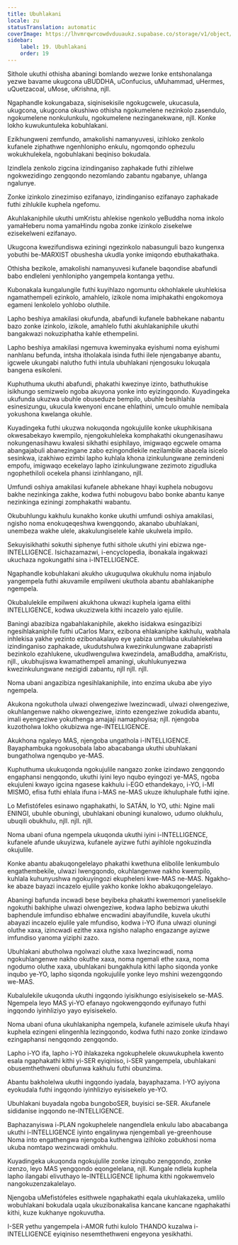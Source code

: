 ```yaml
---
title: Ubuhlakani
locale: zu
statusTranslation: automatic
coverImage: https://lhvmrqwrcowdvduuaukz.supabase.co/storage/v1/object/public/strapi-uploads/small_cover-educacion-fundamental.webp-2d51a7828a2b1309555be27f7e2a61a0.webp
sidebar:
    label: 19. Ubuhlakani
    order: 19
---
```

Sithole ukuthi othisha abaningi bomlando wezwe lonke entshonalanga yezwe bavame ukugcona uBUDDHA, uConfucius, uMuhammad, uHermes, uQuetzacoal, uMose, uKrishna, njll.

Ngaphandle kokungabaza, siqinisekisile ngokugcwele, ukucasula, ukugcona, ukugcona okushiwo othisha ngokumelene nezinkolo zasendulo, ngokumelene nonkulunkulu, ngokumelene nezinganekwane, njll. Konke lokho kuwukuntuleka kobuhlakani.

Ezikhungweni zemfundo, amakolishi namanyuvesi, izihloko zenkolo kufanele ziphathwe ngenhlonipho enkulu, ngomqondo ophezulu wokukhulekela, ngobuhlakani beqiniso bokudala.

Izindlela zenkolo zigcina izindinganiso zaphakade futhi zihlelwe ngokwezidingo zengqondo nezomlando zabantu ngabanye, uhlanga ngalunye.

Zonke izinkolo zinezimiso ezifanayo, izindinganiso ezifanayo zaphakade futhi zihlukile kuphela ngefomu.

Akuhlakaniphile ukuthi umKristu ahlekise ngenkolo yeBuddha noma inkolo yamaHeberu noma yamaHindu ngoba zonke izinkolo zisekelwe ezisekelweni ezifanayo.

Ukugcona kwezifundiswa eziningi ngezinkolo nabasunguli bazo kungenxa yobuthi be-MARXIST obushesha ukudla yonke imiqondo ebuthakathaka.

Othisha bezikole, amakolishi namanyuvesi kufanele baqondise abafundi babo endleleni yenhlonipho yangempela kontanga yethu.

Kubonakala kungalungile futhi kuyihlazo ngomuntu okhohlakele ukuhlekisa ngamathempeli ezinkolo, amahlelo, izikole noma imiphakathi engokomoya egameni lenkolelo yohlobo oluthile.

Lapho beshiya amakilasi okufunda, abafundi kufanele babhekane nabantu bazo zonke izinkolo, izikole, amahlelo futhi akuhlakaniphile ukuthi bangakwazi nokuziphatha kahle ethempelini.

Lapho beshiya amakilasi ngemuva kweminyaka eyishumi noma eyishumi nanhlanu befunda, intsha itholakala isinda futhi ilele njengabanye abantu, igcwele ukungabi nalutho futhi intula ubuhlakani njengosuku lokuqala bangena esikoleni.

Kuphuthuma ukuthi abafundi, phakathi kwezinye izinto, bathuthukise isikhungo semizwelo ngoba akuyona yonke into eyizingqondo. Kuyadingeka ukufunda ukuzwa ubuhle obuseduze bempilo, ubuhle besihlahla esinesizungu, ukucula kwenyoni encane ehlathini, umculo omuhle nemibala yokushona kwelanga okuhle.

Kuyadingeka futhi ukuzwa nokuqonda ngokujulile konke ukuphikisana okwesabekayo kwempilo, njengokuhleleka komphakathi okungenasihawu nokungenasihawu kwalesi sikhathi esiphilayo, imigwaqo egcwele omama abangajabuli abanezingane zabo ezingondlekile nezilambile abacela isicelo sesinkwa, izakhiwo ezimbi lapho kuhlala khona izinkulungwane zemindeni empofu, imigwaqo ecekelayo lapho izinkulungwane zezimoto zigudluka ngophethiloli ocekela phansi izinhlangano, njll.

Umfundi oshiya amakilasi kufanele abhekane hhayi kuphela nobugovu bakhe nezinkinga zakhe, kodwa futhi nobugovu babo bonke abantu kanye nezinkinga eziningi zomphakathi wabantu.

Okubuhlungu kakhulu kunakho konke ukuthi umfundi oshiya amakilasi, ngisho noma enokuqeqeshwa kwengqondo, akanabo ubuhlakani, unembeza wakhe ulele, akakulungiselele kahle ukulwela impilo.

Sekuyisikhathi sokuthi siphenye futhi sithole ukuthi yini ebizwa nge-INTELLIGENCE. Isichazamazwi, i-encyclopedia, ibonakala ingakwazi ukuchaza ngokungathí sina i-INTELLIGENCE.

Ngaphandle kobuhlakani akukho ukuguqulwa okukhulu noma injabulo yangempela futhi akuvamile empilweni ukuthola abantu abahlakaniphe ngempela.

Okubalulekile empilweni akukhona ukwazi kuphela igama elithi INTELLIGENCE, kodwa ukuzizwela kithi incazelo yalo ejulile.

Baningi abazibiza ngabahlakaniphile, akekho isidakwa esingazibizi ngesihlakaniphile futhi uCarlos Marx, ezibona ehlakaniphe kakhulu, wabhala inhlekisa yakhe yezinto ezibonakalayo eye yabiza umhlaba ukulahlekelwa izindinganiso zaphakade, ukudutshulwa kwezinkulungwane zabapristi bezinkolo ezahlukene, ukudlwengulwa kwezindela, amaBuddha, amaKristu, njll., ukubhujiswa kwamathempeli amaningi, ukuhlukunyezwa kwezinkulungwane nezigidi zabantu, njll njll. njll.

Noma ubani angazibiza ngesihlakaniphile, into enzima ukuba abe yiyo ngempela.

Akukona ngokuthola ulwazi olwengeziwe lwezincwadi, ulwazi olwengeziwe, okuhlangenwe nakho okwengeziwe, izinto ezengeziwe zokudida abantu, imali eyengeziwe yokuthenga amajaji namaphoyisa; njll. njengoba kuzotholwa lokho okubizwa nge-INTELLIGENCE.

Akukhona ngaleyo MAS, njengoba ungathola i-INTELLIGENCE. Bayaphambuka ngokusobala labo abacabanga ukuthi ubuhlakani bungatholwa ngenqubo ye-MAS.

Kuphuthuma ukukuqonda ngokujulile nangazo zonke izindawo zengqondo engaphansi nengqondo, ukuthi iyini leyo nqubo eyingozi ye-MAS, ngoba ekujuleni kwayo igcina ngasese kakhulu i-EGO ethandekayo, i-YO, i-MI MISMO, efisa futhi ehlala ifuna i-MAS ne-MAS ukuze ikhuluphale futhi iqine.

Lo Mefistófeles esinawo ngaphakathi, lo SATÁN, lo YO, uthi: Ngine mali ENINGI, ubuhle obuningi, ubuhlakani obuningi kunalowo, udumo olukhulu, ubuqili obukhulu, njll. njll. njll.

Noma ubani ofuna ngempela ukuqonda ukuthi iyini i-INTELLIGENCE, kufanele afunde ukuyizwa, kufanele ayizwe futhi ayihlole ngokuzindla okujulile.

Konke abantu abakuqongelelayo phakathi kwethuna elibolile lenkumbulo engathembekile, ulwazi lwengqondo, okuhlangenwe nakho kwempilo, kuhlala kuhunyushwa ngokuyingozi ekupheleni kwe-MAS ne-MAS. Ngakho-ke abaze bayazi incazelo ejulile yakho konke lokho abakuqongelelayo.

Abaningi bafunda incwadi bese beyibeka phakathi kwememori yanelisekile ngokuthi bakhiphe ulwazi olwengeziwe, kodwa lapho bebizwa ukuthi baphendule imfundiso ebhalwe encwadini abayifundile, kuvela ukuthi abayazi incazelo ejulile yale mfundiso, kodwa i-YO ifuna ulwazi oluningi oluthe xaxa, izincwadi ezithe xaxa ngisho nalapho engazange ayizwe imfundiso yanoma yiziphi zazo.

Ubuhlakani abutholwa ngolwazi oluthe xaxa lwezincwadi, noma ngokuhlangenwe nakho okuthe xaxa, noma ngemali ethe xaxa, noma ngodumo oluthe xaxa, ubuhlakani bungakhula kithi lapho siqonda yonke inqubo ye-YO, lapho siqonda ngokujulile yonke leyo mshini wezengqondo we-MAS.

Kubalulekile ukuqonda ukuthi ingqondo iyisikhungo esiyisisekelo se-MAS. Ngempela leyo MAS yi-YO efanayo ngokwengqondo eyifunayo futhi ingqondo iyinhliziyo yayo eyisisekelo.

Noma ubani ofuna ukuhlakanipha ngempela, kufanele azimisele ukufa hhayi kuphela ezingeni elingenhla lezingqondo, kodwa futhi nazo zonke izindawo ezingaphansi nengqondo zengqondo.

Lapho i-YO ifa, lapho i-Y0 ihlakazeka ngokuphelele okuwukuphela kwento esala ngaphakathi kithi yi-SER eyiqiniso, i-SER yangempela, ubuhlakani obusemthethweni obufunwa kakhulu futhi obunzima.

Abantu bakholelwa ukuthi ingqondo iyadala, bayaphazama. I-YO ayiyona eyokudala futhi ingqondo iyinhliziyo eyisisekelo ye-YO.

Ubuhlakani buyadala ngoba bungoboSER, buyisici se-SER. Akufanele sididanise ingqondo ne-INTELLIGENCE.

Baphazanyiswa i-PLAN ngokuphelele nangendlela enkulu labo abacabanga ukuthi i-INTELLIGENCE iyinto engalinywa njengembali ye-greenhouse Noma into engathengwa njengoba kuthengwa izihloko zobukhosi noma ukuba nomtapo wezincwadi omkhulu.

Kuyadingeka ukuqonda ngokujulile zonke izinqubo zengqondo, zonke izenzo, leyo MAS yengqondo eqongelelana, njll. Kungale ndlela kuphela lapho ilangabi elivuthayo le-INTELLIGENCE liphuma kithi ngokwemvelo nangokuzenzakalelayo.

Njengoba uMefistófeles esithwele ngaphakathi eqala ukuhlakazeka, umlilo wobuhlakani bokudala uqala ukuzibonakalisa kancane kancane ngaphakathi kithi, kuze kukhanye ngokuvutha.

I-SER yethu yangempela i-AMOR futhi kulolo THANDO kuzalwa i-INTELLIGENCE eyiqiniso nesemthethweni engeyona yesikhathi.

